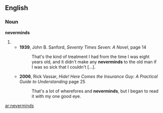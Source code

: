 ==English==
===Noun===
'''neverminds'''
#{{plural of|nevermind}}
#*'''1939''', John B. Sanford, ''Seventy Times Seven: A Novel'', page 14
#*:That's the kind of treatment I had from the time I was eight years old, and it didn't make any '''neverminds''' to the old man if I was so sick that I couldn't […].
#*'''2006''', Rick Vassar, ''Hide! Here Comes the Insurance Guy: A Practical Guide to Understanding'' page 25
#*:That's a lot of wherefores and '''neverminds''', but I began to read it with my one good eye.

[[ar:neverminds]]